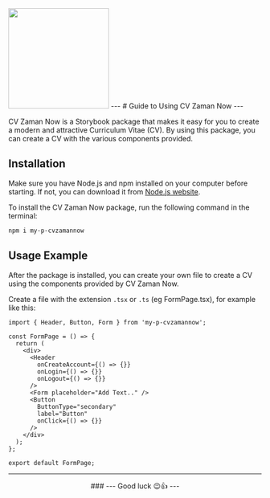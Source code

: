 

<Meta title="Instructions For Use" />

<img width="200px" src={Logo}/>
---
<TitleIns>
#  Guide to Using CV Zaman Now
</TitleIns>
---


CV Zaman Now is a Storybook package that makes it easy for you to create a modern and attractive Curriculum Vitae (CV). By using this package, you can create a CV with the various components provided.

## Installation

Make sure you have Node.js and npm installed on your computer before starting. If not, you can download it from [Node.js website](https://nodejs.org/).

To install the CV Zaman Now package, run the following command in the terminal:

```bash
npm i my-p-cvzamannow
```

## Usage Example

After the package is installed, you can create your own file to create a CV using the components provided by CV Zaman Now.

Create a file with the extension `.tsx` or `.ts` (eg FormPage.tsx), for example like this:

```tsx
import { Header, Button, Form } from 'my-p-cvzamannow';

const FormPage = () => {
  return (
    <div>
      <Header
        onCreateAccount={() => {}}
        onLogin={() => {}}
        onLogout={() => {}}
      />
      <Form placeholder="Add Text.." />
      <Button
        ButtonType="secondary"
        label="Button"
        onClick={() => {}}
      />
    </div>
  );
};

export default FormPage;
```
---
<center>
### --- Good luck 😉👍 ---
</center>
